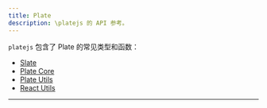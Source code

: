 ```yaml
---
title: Plate
description: \platejs 的 API 参考。
---
```


`platejs` 包含了 Plate 的常见类型和函数：

- [Slate](/docs/api/slate)
- [Plate Core](/docs/api/core)
- [Plate Utils](/docs/api/utils)
- [React Utils](/docs/api/react-utils)
---